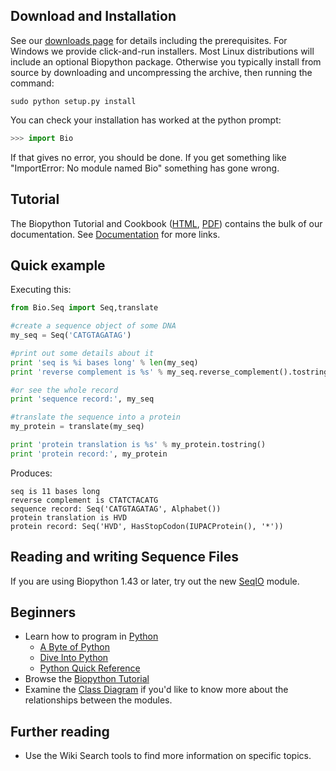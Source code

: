 ==Download and Installation==

See our [[Download|downloads page]] for details including the prerequisites.  For Windows we provide click-and-run installers.  Most Linux distributions will include an optional Biopython package.
Otherwise you typically install from source by downloading and uncompressing the archive, then running the command:

 sudo python setup.py install

You can check your installation has worked at the python prompt:

<source lang=Python>
>>> import Bio
</source>

If that gives no error, you should be done.  If you get something like "ImportError: No module named Bio" something has gone wrong.

==Tutorial==

The Biopython Tutorial and Cookbook ([http://biopython.org/DIST/docs/tutorial/Tutorial.html HTML], [http://biopython.org/DIST/docs/tutorial/Tutorial.pdf PDF]) contains the bulk of our documentation.  See [[Documentation]] for more links.

==Quick example==

Executing this:
<source lang=Python>
from Bio.Seq import Seq,translate

#create a sequence object of some DNA
my_seq = Seq('CATGTAGATAG')

#print out some details about it
print 'seq is %i bases long' % len(my_seq)
print 'reverse complement is %s' % my_seq.reverse_complement().tostring()

#or see the whole record
print 'sequence record:', my_seq

#translate the sequence into a protein
my_protein = translate(my_seq)

print 'protein translation is %s' % my_protein.tostring()
print 'protein record:', my_protein

</source>

Produces:
<pre>
seq is 11 bases long
reverse complement is CTATCTACATG
sequence record: Seq('CATGTAGATAG', Alphabet())
protein translation is HVD
protein record: Seq('HVD', HasStopCodon(IUPACProtein(), '*'))
</pre>

==Reading and writing Sequence Files==

If you are using Biopython 1.43 or later, try out the new [[SeqIO]] module.

==Beginners==

* Learn how to program in [http://www.python.org Python]
** [http://swaroopch.info/text/Byte_of_Python:Main_Page A Byte of Python]
** [http://www.diveintopython.org/toc/index.html Dive Into Python]
** [http://rgruet.free.fr/PQR25/PQR2.5.html Python Quick Reference]
* Browse the [http://biopython.org/DIST/docs/tutorial/Tutorial.html Biopython Tutorial]
* Examine the [http://biopython.org/DIST/docs/api Class Diagram] if you'd like to know more about the relationships between the modules.

==Further reading==

* Use the Wiki Search tools to find more information on specific topics.